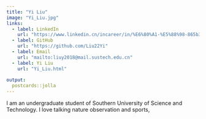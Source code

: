 ```yaml
---
title: "Yi Liu"
image: "Yi_Liu.jpg"
links:
  - label: LinkedIn
    url: "https://www.linkedin.cn/incareer/in/%E6%80%A1-%E5%88%98-865b39184"
  - label: GitHub
    url: "https://github.com/Liu22Yi"
  - label: Email
    url: "mailto:liuy2018@mail.sustech.edu.cn"
  - label: Yi Liu
    url: "Yi_Liu.html"
        
output:
  postcards::jolla
---
```

 
I am an undergraduate student of Southern University of Science and Technology. 
I love talking nature observation and sports, 

